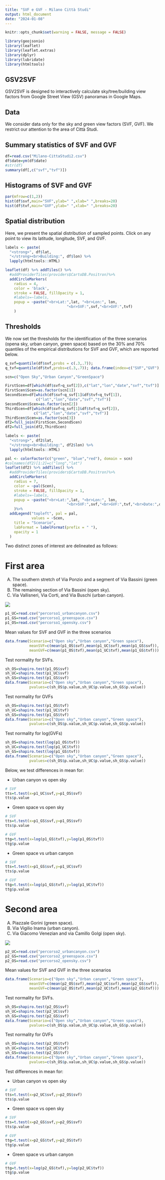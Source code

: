 ```yaml
---
title: "SVF e GVF - Milano Città Studi"
output: html_document
date: "2024-01-08"
---
```


```r
knitr::opts_chunk$set(warning = FALSE, message = FALSE) 
```

```r
library(geojsonio)
library(leaflet)
library(leaflet.extras)
library(dplyr)
library(lubridate)
library(htmltools)
```


## GSV2SVF

GSV2SVF is designed to interactively calculate sky/tree/building view factors from Google Street View (GSV) panoramas in Google Maps. 

## Data

We consider data only for the sky and green view factors (SVF, GVF). We restrict our attention to the area of Città Studi.

## Summary statistics of SVF and GVF

```r
df=read.csv("Milano-CittaStudi2.csv")
df$date=ym(df$date)
#str(df)
summary(df[,c("svf","tvf")])
```

## Histograms of SVF and GVF

```r
par(mfrow=c(1,2))
hist(df$svf,main="SVF",ylab=" ",xlab=" ",breaks=20)
hist(df$tvf,main="GVF",ylab=" ",xlab=" ",breaks=20)
```


## Spatial distribution 

Here, we present the spatial distribution of sampled points. Click on any point to view its latitude, longitude, SVF, and GVF.

```r
labels <- paste(
  "<strong>", df$lat,
  "</strong><br>Building:", df$lon) %>%
  lapply(htmltools::HTML)

leaflet(df) %>% addTiles() %>%
  #addProviderTiles(providers$CartoDB.Positron)%>%
  addCircleMarkers(
    radius = 4,
    color = 'black',
    stroke = FALSE, fillOpacity = 1,
    #labels=~labels,
    popup = ~paste("<br>Lat:",lat, "<br>Lon:", lon,
                            "<br>SVF:",svf,"<br>GVF:",tvf)
    )
```


## Thresholds 

We now set the thresholds for the identification of the three scenarios (opena sky, urban canyon, green space) based on the 30% and 70% quantiles of the empirical distributions for SVF and GVF, which are reported below.

```r
q_svf=quantile(df$svf,probs = c(.3,.7)); 
q_tvf=quantile(df$tvf,probs=c(.3,.7)); data.frame(index=c("SVF","GVF"),q30=c(q_svf[1],q_tvf[1]),q70=c(q_svf[2],q_tvf[2]))
```


```r
scn=c("Open Sky","Urban Canyon","GreenSpace")

FirstScen=df[which(df$svf>q_svf[2]),c("lat","lon","date","svf","tvf")]
FirstScen$Scen=as.factor(scn[1])
SecondScen=df[which(df$svf<q_svf[1]&df$tvf<q_tvf[1]),
              c("lat","lon","date","svf","tvf")]
SecondScen$Scen=as.factor(scn[2])
ThirdScen=df[which(df$svf<q_svf[1]&df$tvf>q_svf[2]),
             c("lat","lon","date","svf","tvf")]
ThirdScen$Scen=as.factor(scn[3])
df2=full_join(FirstScen,SecondScen)
df2=full_join(df2,ThirdScen)
```

```r
labels <- paste(
  "<strong>", df2$lat,
  "</strong><br>Building:", df2$lon) %>%
  lapply(htmltools::HTML)

pal <- colorFactor(c("green", "blue","red"), domain = scn)
#colnames(df2)[1:2]=c("long","lat")
leaflet(df2) %>% addTiles() %>%
  #addProviderTiles(providers$CartoDB.Positron)%>%
  addCircleMarkers(
    radius = 7,
    color = ~pal(Scen),
    stroke = FALSE, fillOpacity = 1,
    #labels=~labels,
    popup = ~paste("<br>Lat:",lat, "<br>Lon:", lon,
                            "<br>SVF:",svf,"<br>GVF:",tvf,"<br>Date:",date)
    )%>%
  addLegend("topleft", pal = pal, 
            values = ~Scen,
    title = "Scenario",
    labFormat = labelFormat(prefix = " "),
    opacity = 1
  )
```

Two distinct zones of interest are delineated as follows:

# First area

(A) The southern stretch of Via Ponzio and a segment of Via Bassini (green space).
(B) The remaining section of Via Bassini (open sky).
(C) Via Vallisneri, Via Corti, and Via Buschi (urban canyon).

![](percorso1.png)

```r
p1_UC=read.csv("percorso1_urbancanyon.csv")
p1_GS=read.csv("percorso1_greenspace.csv")
p1_OS=read.csv("percorso1_opensky.csv")
```

Mean values for SVF and GVF in the three scenarios

```r
data.frame(Scenario=c("Open sky","Urban canyon","Green space"),
           meanSVF=c(mean(p1_OS$svf),mean(p1_UC$svf),mean(p1_GS$svf)),
           meanGVF=c(mean(p1_OS$tvf),mean(p1_UC$tvf),mean(p1_GS$tvf)))
```

Test normality for SVFs.

```r
sh_OS=shapiro.test(p1_OS$svf)
sh_UC=shapiro.test(p1_UC$svf)
sh_GS=shapiro.test(p1_GS$svf)
data.frame(Scenario=c("Open sky","Urban canyon","Green space"),
           pvalues=c(sh_OS$p.value,sh_UC$p.value,sh_GS$p.value))

```

Test normality for GVFs

```r
sh_OS=shapiro.test(p1_OS$tvf)
sh_UC=shapiro.test(p1_UC$tvf)
sh_GS=shapiro.test(p1_GS$tvf)
data.frame(Scenario=c("Open sky","Urban canyon","Green space"),
           pvalues=c(sh_OS$p.value,sh_UC$p.value,sh_GS$p.value))

```

Test normality for log(GVFs)

```r
sh_OS=shapiro.test(log(p1_OS$tvf))
sh_UC=shapiro.test(log(p1_UC$tvf))
sh_GS=shapiro.test(log(p1_GS$tvf))
data.frame(Scenario=c("Open sky","Urban canyon","Green space"),
           pvalues=c(sh_OS$p.value,sh_UC$p.value,sh_GS$p.value))

```

Below, we test differences in mean for:

- Urban canyon vs open sky
```r
# SVF
tts=t.test(x=p1_UC$svf,y=p1_OS$svf)
tts$p.value
```

- Green space vs open sky
```r
# SVF
tts=t.test(x=p1_GS$svf,y=p1_OS$svf)
tts$p.value

# GVF
ttg=t.test(x=log(p1_GS$tvf),y=log(p1_OS$tvf))
ttg$p.value

```

- Green space vs  urban canyon

```r
# SVF
tts=t.test(x=p1_GS$svf,y=p1_UC$svf)
tts$p.value

# GVF
ttg=t.test(x=log(p1_GS$tvf),y=log(p1_UC$tvf))
ttg$p.value

```



# Second area

(A) Piazzale Gorini (green space).
(B) Via Vigilio Inama (urban canyon).
(C) Via Giacomo Venezian and via Camillo Golgi (open sky).

![](percorso2.png)

```r
p2_UC=read.csv("percorso2_urbancanyon.csv")
p2_GS=read.csv("percorso2_greenspace.csv")
p2_OS=read.csv("percorso2_opensky.csv")

```

Mean values for SVF and GVF in the three scenarios

```r
data.frame(Scenario=c("Open sky","Urban canyon","Green space"),
           meanSVF=c(mean(p2_OS$svf),mean(p2_UC$svf),mean(p2_GS$svf)),
           meanGVF=c(mean(p2_OS$tvf),mean(p2_UC$tvf),mean(p2_GS$tvf)))
```

Test normality for SVFs.

```r
sh_OS=shapiro.test(p2_OS$svf)
sh_UC=shapiro.test(p2_UC$svf)
sh_GS=shapiro.test(p2_GS$svf)
data.frame(Scenario=c("Open sky","Urban canyon","Green space"),
           pvalues=c(sh_OS$p.value,sh_UC$p.value,sh_GS$p.value))

```

Test normality for GVFs

```r
sh_OS=shapiro.test(p2_OS$tvf)
sh_UC=shapiro.test(p2_UC$tvf)
sh_GS=shapiro.test(p2_GS$tvf)
data.frame(Scenario=c("Open sky","Urban canyon","Green space"),
           pvalues=c(sh_OS$p.value,sh_UC$p.value,sh_GS$p.value))

```

Test differences in mean for:

- Urban canyon vs open sky
```r
# SVF
tts=t.test(x=p2_UC$svf,y=p2_OS$svf)
tts$p.value
```

- Green space vs open sky
```r
# SVF
tts=t.test(x=p2_GS$svf,y=p2_OS$svf)
tts$p.value

# GVF
ttg=t.test(x=p2_GS$tvf,y=p2_OS$tvf)
ttg$p.value

```

- Green space vs  urban canyon

```r
# GVF
ttg=t.test(x=log(p2_GS$tvf),y=log(p2_UC$tvf))
ttg$p.value

```
